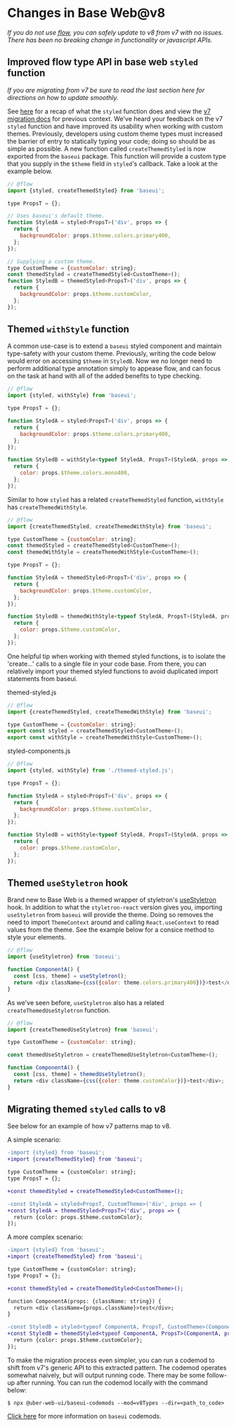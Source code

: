 

<Meta data={metadata} />

# Changes in Base Web@v8

_If you do not use [flow](https://flow.org/), you can safely update to v8 from v7 with no issues.
There has been no breaking change in functionality or javascript APIs._

## Improved flow type API in base web `styled` function

_If you are migrating from v7 be sure to read the last section here for directions on how to update
smoothly._

See [here](https://baseweb.design/components/styled/) for a recap of what the `styled` function
does and view the
[v7 migration docs](https://github.com/uber-web/baseui/blob/master/docs/migrations/01207.md) for
previous context. We've heard your feedback on the v7 `styled` function and have improved its
usability when working with custom themes. Previously, developers using custom theme types must
increased the barrier of entry to statically typing your code; doing so should be as simple as
possible. A new function called `createThemedStyled` is now exported from the `baseui` package.
This function will provide a custom type that you supply in the `$theme` field in `styled`'s
callback. Take a look at the example below.

```js
// @flow
import {styled, createThemedStyled} from 'baseui';

type PropsT = {};

// Uses baseui's default theme.
function StyledA = styled<PropsT>('div', props => {
  return {
    backgroundColor: props.$theme.colors.primary400,
  };
});

// Supplying a custom theme.
type CustomTheme = {customColor: string};
const themedStyled = createThemedStyled<CustomTheme>();
function StyledB = themedStyled<PropsT>('div', props => {
  return {
    backgroundColor: props.$theme.customColor,
  };
});
```

## Themed `withStyle` function

A common use-case is to extend a `baseui` styled component and maintain type-safety with your
custom theme. Previously, writing the code below would error on accessing `$theme` in `StyledB`.
Now we no longer need to perform additional type annotation simply to appease flow, and can focus
on the task at hand with all of the added benefits to type checking.

```js
// @flow
import {styled, withStyle} from 'baseui';

type PropsT = {};

function StyledA = styled<PropsT>('div', props => {
  return {
    backgroundColor: props.$theme.colors.primary400,
  };
});

function StyledB = withStyle<typeof StyledA, PropsT>(StyledA, props => {
  return {
    color: props.$theme.colors.mono400,
  };
});
```

Similar to how `styled` has a related `createThemedStyled` function, `withStyle` has
`createThemedWithStyle`.

```js
// @flow
import {createThemedStyled, createThemedWithStyle} from 'baseui';

type CustomTheme = {customColor: string};
const themedStyled = createThemedStyled<CustomTheme>();
const themedWithStyle = createThemedWithStyle<CustomTheme>();

type PropsT = {};

function StyledA = themedStyled<PropsT>('div', props => {
  return {
    backgroundColor: props.$theme.customColor,
  };
});

function StyledB = themedWithStyle<typeof StyledA, PropsT>(StyledA, props => {
  return {
    color: props.$theme.customColor,
  };
});
```

One helpful tip when working with themed styled functions, is to isolate the 'create...' calls
to a single file in your code base. From there, you can relatively import your themed styled
functions to avoid duplicated import statements from baseui.

themed-styled.js

```js
// @flow
import {createThemedStyled, createThemedWithStyle} from 'baseui';

type CustomTheme = {customColor: string};
export const styled = createThemedStyled<CustomTheme>();
export const withStyle = createThemedWithStyle<CustomTheme>();
```

styled-components.js

```js
// @flow
import {styled, withStyle} from './themed-styled.js';

type PropsT = {};

function StyledA = styled<PropsT>('div', props => {
  return {
    backgroundColor: props.$theme.customColor,
  };
});

function StyledB = withStyle<typeof StyledA, PropsT>(StyledA, props => {
  return {
    color: props.$theme.customColor,
  };
});
```

## Themed `useStyletron` hook

Brand new to Base Web is a themed wrapper of styletron's
[useStyletron](https://www.styletron.org/react/#usestyletron-hook) hook. In addition to what the
`styletron-react` version gives you, importing `useStyletron` from `baseui` will provide the theme.
Doing so removes the need to import `ThemeContext` around and calling `React.useContext` to read
values from the theme. See the example below for a consice method to style your elements.

```js
// @flow
import {useStyletron} from 'baseui';

function ComponentA() {
  const [css, theme] = useStyletron();
  return <div className={css({color: theme.colors.primary400})}>test</div>;
}
```

As we've seen before, `useStyletron` also has a related `createThemedUseStyletron` function.

```js
// @flow
import {createThemedUseStyletron} from 'baseui';

type CustomTheme = {customColor: string};

const themedUseStyletron = createThemedUseStyletron<CustomTheme>();

function ComponentA() {
  const [css, theme] = themedUseStyletron();
  return <div className={css({color: theme.customColor})}>test</div>;
}
```

## Migrating themed `styled` calls to v8

See below for an example of how v7 patterns map to v8.

A simple scenario:

```diff
-import {styled} from 'baseui';
+import {createThemedStyled} from 'baseui';

type CustomTheme = {customColor: string};
type PropsT = {};

+const themedStyled = createThemedStyled<CustomTheme>();

-const StyledA = styled<PropsT, CustomTheme>('div', props => {
+const StyledA = themedStyled<PropsT>('div', props => {
  return {color: props.$theme.customColor};
});
```

A more complex scenario:

```diff
-import {styled} from 'baseui';
+import {createThemedStyled} from 'baseui';

type CustomTheme = {customColor: string};
type PropsT = {};

+const themedStyled = createThemedStyled<CustomTheme>();

function ComponentA(props: {className: string}) {
  return <div className={props.className}>test</div>;
}

-const StyledB = styled<typeof ComponentA, PropsT, CustomTheme>(ComponentA, props => {
+const StyledB = themedStyled<typeof ComponentA, PropsT>(ComponentA, props => {
  return {color: props.$theme.customColor};
});
```

To make the migration process even simpler, you can run a codemod to shift from v7's generic API to
this extracted pattern. The codemod operates somewhat naively, but will output running code. There
may be some follow-up after running. You can run the codemod locally with the command below:

```shell
$ npx @uber-web-ui/baseui-codemods --mod=v8Types --dir=<path_to_code>
```

[Click here](https://www.npmjs.com/package/@uber-web-ui/baseui-codemods) for more information on `baseui` codemods.
